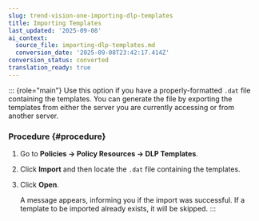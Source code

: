 ```yaml
---
slug: trend-vision-one-importing-dlp-templates
title: Importing Templates
last_updated: '2025-09-08'
ai_context:
  source_file: importing-dlp-templates.md
  conversion_date: '2025-09-08T23:42:17.414Z'
conversion_status: converted
translation_ready: true
---
```


::: {role="main"}
Use this option if you have a properly-formatted `.dat` file containing the templates. You can generate the file by exporting the templates from either the server you are currently accessing or from another server.

### Procedure {#procedure}

1.  Go to **Policies → Policy Resources → DLP Templates**.

2.  Click **Import** and then locate the `.dat` file containing the templates.

3.  Click **Open**.

    A message appears, informing you if the import was successful. If a template to be imported already exists, it will be skipped.
:::
